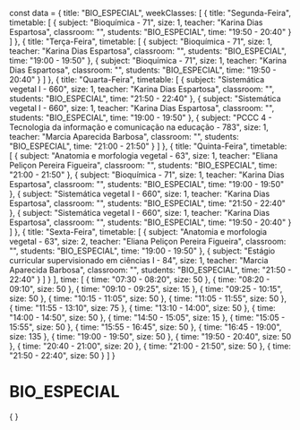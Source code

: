 const data = {
  title: "BIO_ESPECIAL",
  weekClasses: [
    {
      title: "Segunda-Feira",
      timetable: [
        {
          subject: "Bioquímica - 71",
          size: 1,
          teacher: "Karina Dias Espartosa",
          classroom: "",
          students: "BIO_ESPECIAL",
          time: "19:50 - 20:40"
        }
      ]
    },
    {
      title: "Terça-Feira",
      timetable: [
        {
          subject: "Bioquímica - 71",
          size: 1,
          teacher: "Karina Dias Espartosa",
          classroom: "",
          students: "BIO_ESPECIAL",
          time: "19:00 - 19:50"
        },
        {
          subject: "Bioquímica - 71",
          size: 1,
          teacher: "Karina Dias Espartosa",
          classroom: "",
          students: "BIO_ESPECIAL",
          time: "19:50 - 20:40"
        }
      ]
    },
    {
      title: "Quarta-Feira",
      timetable: [
        {
          subject: "Sistemática vegetal I - 660",
          size: 1,
          teacher: "Karina Dias Espartosa",
          classroom: "",
          students: "BIO_ESPECIAL",
          time: "21:50 - 22:40"
        },
        {
          subject: "Sistemática vegetal I - 660",
          size: 1,
          teacher: "Karina Dias Espartosa",
          classroom: "",
          students: "BIO_ESPECIAL",
          time: "19:00 - 19:50"
        },
        {
          subject: "PCCC 4 - Tecnologia da informação e comunicação na educação - 783",
          size: 1,
          teacher: "Marcia Aparecida Barbosa",
          classroom: "",
          students: "BIO_ESPECIAL",
          time: "21:00 - 21:50"
        }
      ]
    },
    {
      title: "Quinta-Feira",
      timetable: [
        {
          subject: "Anatomia e morfologia vegetal - 63",
          size: 1,
          teacher: "Eliana Peliçon Pereira Figueira",
          classroom: "",
          students: "BIO_ESPECIAL",
          time: "21:00 - 21:50"
        },
        {
          subject: "Bioquímica - 71",
          size: 1,
          teacher: "Karina Dias Espartosa",
          classroom: "",
          students: "BIO_ESPECIAL",
          time: "19:00 - 19:50"
        },
        {
          subject: "Sistemática vegetal I - 660",
          size: 1,
          teacher: "Karina Dias Espartosa",
          classroom: "",
          students: "BIO_ESPECIAL",
          time: "21:50 - 22:40"
        },
        {
          subject: "Sistemática vegetal I - 660",
          size: 1,
          teacher: "Karina Dias Espartosa",
          classroom: "",
          students: "BIO_ESPECIAL",
          time: "19:50 - 20:40"
        }
      ]
    },
    {
      title: "Sexta-Feira",
      timetable: [
        {
          subject: "Anatomia e morfologia vegetal - 63",
          size: 2,
          teacher: "Eliana Peliçon Pereira Figueira",
          classroom: "",
          students: "BIO_ESPECIAL",
          time: "19:00 - 19:50"
        },
        {
          subject: "Estágio curricular supervisionado em ciências I - 84",
          size: 1,
          teacher: "Marcia Aparecida Barbosa",
          classroom: "",
          students: "BIO_ESPECIAL",
          time: "21:50 - 22:40"
        }
      ]
    }
  ],
  time: [
    {
      time: "07:30 - 08:20",
      size: 50
    },
    {
      time: "08:20 - 09:10",
      size: 50
    },
    {
      time: "09:10 - 09:25",
      size: 15
    },
    {
      time: "09:25 - 10:15",
      size: 50
    },
    {
      time: "10:15 - 11:05",
      size: 50
    },
    {
      time: "11:05 - 11:55",
      size: 50
    },
    {
      time: "11:55 - 13:10",
      size: 75
    },
    {
      time: "13:10 - 14:00",
      size: 50
    },
    {
      time: "14:00 - 14:50",
      size: 50
    },
    {
      time: "14:50 - 15:05",
      size: 15
    },
    {
      time: "15:05 - 15:55",
      size: 50
    },
    {
      time: "15:55 - 16:45",
      size: 50
    },
    {
      time: "16:45 - 19:00",
      size: 135
    },
    {
      time: "19:00 - 19:50",
      size: 50
    },
    {
      time: "19:50 - 20:40",
      size: 50
    },
    {
      time: "20:40 - 21:00",
      size: 20
    },
    {
      time: "21:00 - 21:50",
      size: 50
    },
    {
      time: "21:50 - 22:40",
      size: 50
    }
  ]
}

# BIO_ESPECIAL

<div>
    {
        <Grid
            title={data.title} 
            weekClasses={data.weekClasses} 
            time={data.time}
        />
    }
</div>